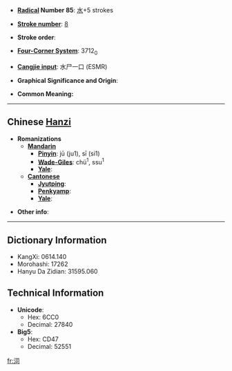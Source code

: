 * '''[[Wiktionary:Chinese radical index| Radical]] Number 85''': [[Wiktionary:Chinese radical index 水|水]]+5 strokes

* '''[[Wiktionary:Chinese total strokes index|Stroke number]]''': [[Wiktionary:Chinese total strokes index 8|8]]

* '''Stroke order''': 

* '''[[Wiktionary:Chinese four corner index|Four-Corner System]]''': 3712<sub>0</sub>

* '''[[Wiktionary:Chinese Cangjie index|Cangjie input]]''': 水尸一口 (ESMR)

* '''Graphical Significance and Origin''': 

* '''Common Meaning:''' {{substub}}

----

==Chinese [[Hanzi]]==

* '''Romanizations'''
** '''[[Mandarin]]'''
*** '''[[Pinyin]]''': jū (ju1), sī (si1)
*** '''[[Wade-Giles]]''': chü<sup>1</sup>, ssu<sup>1</sup>
*** '''[[Yale]]''': 
** '''[[Cantonese]]'''
*** '''[[Jyutping]]''':
*** '''[[Penkyamp]]''': 
*** '''[[Yale]]''': 

* '''Other info''': 

----

==Dictionary Information==

* KangXi: 0614.140
* Morohashi: 17262
* Hanyu Da Zidian: 31595.060

==Technical Information==

* '''Unicode''':
** Hex: 6CC0
** Decimal: 27840
* '''Big5''':
** Hex: CD47
** Decimal: 52551

[[fr:泀]]